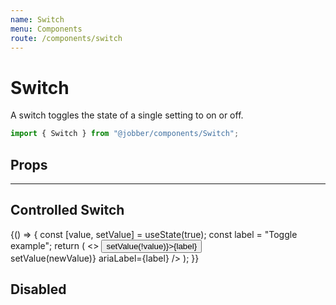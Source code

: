 ```yaml
---
name: Switch
menu: Components
route: /components/switch
---
```



# Switch

<ComponentStatus stage="ready" responsive="yes" accessible="yes" />

A switch toggles the state of a single setting to on or off.

```ts
import { Switch } from "@jobber/components/Switch";
```

<Playground>
  <Switch ariaLabel="Visible to clients" />
</Playground>

## Props

<Props of={Switch} />

---

## Controlled Switch

<Playground>
  {() => {
    const [value, setValue] = useState(true);
    const label = "Toggle example";
    return (
      <>
        <button onClick={() => setValue(!value)}>{label}</button>
        <br />
        <Switch
          value={value}
          onChange={newValue => setValue(newValue)}
          ariaLabel={label}
        />
      </>
    );
  }}
</Playground>

## Disabled

<Playground>
  <Switch value={true} ariaLabel="Visible to clients" disabled={true} />
</Playground>

